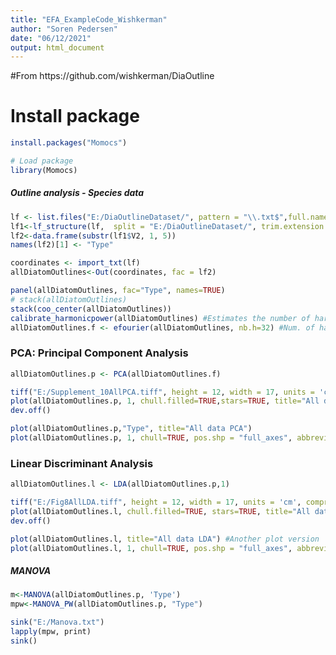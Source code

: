 ```yaml
---
title: "EFA_ExampleCode_Wishkerman"
author: "Soren Pedersen"
date: "06/12/2021"
output: html_document
---
```

#From https://github.com/wishkerman/DiaOutline 

# Install package
```r
install.packages("Momocs")

# Load package
library(Momocs)
```

##### Outline analysis - Species data
```r
lf <- list.files("E:/DiaOutlineDataset/", pattern = "\\.txt$",full.names=TRUE)  
lf1<-lf_structure(lf,  split = "E:/DiaOutlineDataset/", trim.extension = FALSE)
lf2<-data.frame(substr(lf1$V2, 1, 5))
names(lf2)[1] <- "Type"

coordinates <- import_txt(lf) 
allDiatomOutlines<-Out(coordinates, fac = lf2)

panel(allDiatomOutlines, fac="Type", names=TRUE)
# stack(allDiatomOutlines)
stack(coo_center(allDiatomOutlines))
calibrate_harmonicpower(allDiatomOutlines) #Estimates the number of harmonics required for the four Fourier methods implemented in Momocs
allDiatomOutlines.f <- efourier(allDiatomOutlines, nb.h=32) #Num. of harmonics set to 32
```

### PCA: Principal Component Analysis
```r
allDiatomOutlines.p <- PCA(allDiatomOutlines.f)

tiff("E:/Supplement_10AllPCA.tiff", height = 12, width = 17, units = 'cm', compression = "lzw", res = 500)
plot(allDiatomOutlines.p, 1, chull.filled=TRUE,stars=TRUE, title="All data PCA") #Supplement 10 in the paper.
dev.off()

plot(allDiatomOutlines.p,"Type", title="All data PCA")
plot(allDiatomOutlines.p, 1, chull=TRUE, pos.shp = "full_axes", abbreviate.labelsgroups = TRUE, points=FALSE, labelspoints = TRUE)
```

### Linear Discriminant Analysis
```r
allDiatomOutlines.l <- LDA(allDiatomOutlines.p,1)

tiff("E:/Fig8AllLDA.tiff", height = 12, width = 17, units = 'cm', compression = "lzw", res = 500)
plot(allDiatomOutlines.l, chull.filled=TRUE, stars=TRUE, title="All data LDA") #Fig 8 in the paper.
dev.off()

plot(allDiatomOutlines.l, title="All data LDA") #Another plot version
plot(allDiatomOutlines.l, 1, chull=TRUE, pos.shp = "full_axes", abbreviate.labelsgroups = TRUE, points=FALSE, labelspoints = TRUE) #Another plot version
```

##### MANOVA
```r
m<-MANOVA(allDiatomOutlines.p, 'Type')
mpw<-MANOVA_PW(allDiatomOutlines.p, "Type")

sink("E:/Manova.txt")
lapply(mpw, print)
sink() 
```
